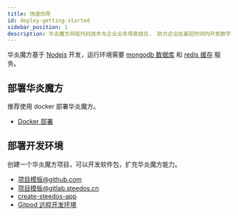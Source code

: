 ```yaml
---
title: 快速向导
id: deploy-getting-started
sidebar_position: 1
description: 华炎魔方将低代码技术与企业业务场景结合， 助力企业在最短时间内开发数字化解决方案， 帮助企业快速落地现有业务战略， 以及催生未来创新。
---
```


华炎魔方基于 [Nodejs](https://nodejs.org/zh-cn/) 开发，运行环境需要 [mongodb 数据库](https://www.mongodb.com/docs/v4.2/administration/install-community/) 和 [redis 缓存](https://redis.io/docs/getting-started/) 服务。

## 部署华炎魔方

推荐使用 docker 部署华炎魔方。

- [Docker 部署](./deploy-docker)


## 部署开发环境

创建一个华炎魔方项目，可以开发软件包，扩充华炎魔方能力。

- [项目模版@github.com](https://github.com/steedos/steedos-project-template)
- [项目模版@gitlab.steedos.cn](https://gitlab.steedos.cn/steedos/steedos-project-template)
- [create-steedos-app]( ../developer/create-steedos-app)
- [Gitpod 远程开发环境](../developer/devops)
